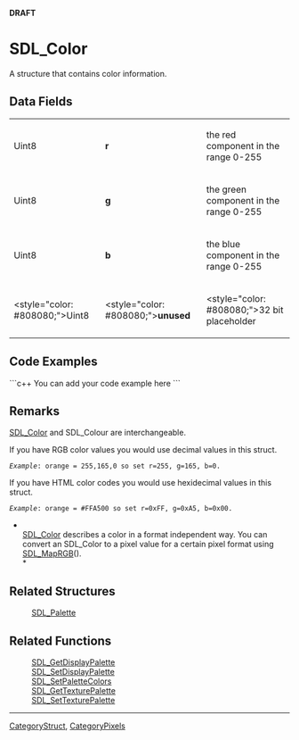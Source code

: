 <!-- pragma section-numbers off -->
<!-- pragma disable-camelcase -->
'''DRAFT'''

= SDL_Color =
A structure that contains color information.


== Data Fields ==
{|
|Uint8
|'''r'''
|the red component in the range 0-255
|-
|Uint8
|'''g'''
|the green component in the range 0-255
|-
|Uint8
|'''b'''
|the blue component in the range 0-255
|-
|<style="color: #808080;">Uint8
|<style="color: #808080;">'''unused'''
|<style="color: #808080;">32 bit placeholder
|}

== Code Examples ==
```c++
You can add your code example here
```

== Remarks ==
[[SDL_Color]] and SDL_<code></code>Colour are interchangeable.

If you have RGB color values you would use decimal values in this struct.  
 ''Example'': orange = 255,165,0 so set r=255, g=165, b=0.  
If you have HTML color codes you would use hexidecimal values in this struct.  
 ''Example'': orange = #FFA500 so set r=0xFF, g=0xA5, b=0x00.

*<br/>[[SDL_Color]] describes a color in a format independent way. You can convert an SDL_Color to a pixel value for a certain pixel format using [[SDL_MapRGB]]().<br/>*

== Related Structures ==
:[[SDL_Palette]]

== Related Functions ==
:[[SDL_GetDisplayPalette]]
:[[SDL_SetDisplayPalette]]
:[[SDL_SetPaletteColors]]
:[[SDL_GetTexturePalette]]
:[[SDL_SetTexturePalette]]

----
[[CategoryStruct]], [[CategoryPixels]]
